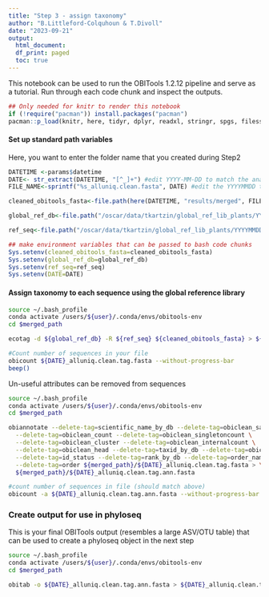```yaml
---
title: "Step 3 - assign taxonomy"
author: "B.Littleford-Colquhoun & T.Divoll"
date: "2023-09-21"
output: 
  html_document:
  df_print: paged
  toc: true
---
```

This notebook can be used to run the OBITools 1.2.12 pipeline and serve as a tutorial. Run through each code chunk and inspect the outputs.

```r
## Only needed for knitr to render this notebook
if (!require("pacman")) install.packages("pacman")
pacman::p_load(knitr, here, tidyr, dplyr, readxl, stringr, spgs, filesstrings, beepr)
```

#### Set up standard path variables
Here, you want to enter the folder name that you created during Step2

```r
DATETIME <-params$datetime
DATE<- str_extract(DATETIME, "[^_]+") #edit YYYY-MM-DD to match the analysis folder name that was created when running step2
FILE_NAME<-sprintf("%s_alluniq.clean.fasta", DATE) #edit the YYYYMMDD to match the date of the file you created at the end of step2 in the "merged_path" directory.

cleaned_obitools_fasta<-file.path(here(DATETIME, "results/merged", FILE_NAME)) #should not need to edit this code as it pulls the date and file name you set in the previous 2 lines of code

global_ref_db<-file.path("/oscar/data/tkartzin/global_ref_lib_plants/YYYYMMDD/embl_r143") #-d in ecotag; ecoPCR taxonomy Database name. Need to edit YYYYMMDD and name of taxonomy database to match that of the most recent global reference library you want to use.

ref_seq<-file.path("/oscar/data/tkartzin/global_ref_lib_plants/YYYYMMDD/db_P6_r143.fasta") #-R in ecotag; fasta file containing the reference sequences. Need to edit YYYYMMDD and name of fasta file to match that of the most recent global reference library you want to use. 
```

```r
## make environment variables that can be passed to bash code chunks
Sys.setenv(cleaned_obitools_fasta=cleaned_obitools_fasta)
Sys.setenv(global_ref_db=global_ref_db)
Sys.setenv(ref_seq=ref_seq)
Sys.setenv(DATE=DATE)
```

#### Assign taxonomy to each sequence using the global reference library
```bash
source ~/.bash_profile
conda activate /users/${user}/.conda/envs/obitools-env
cd $merged_path

ecotag -d ${global_ref_db} -R ${ref_seq} ${cleaned_obitools_fasta} > ${DATE}_alluniq.clean.tag.fasta

#Count number of sequences in your file
obicount ${DATE}_alluniq.clean.tag.fasta --without-progress-bar
beep()
```

Un-useful attributes can be removed from sequences
```bash
source ~/.bash_profile
conda activate /users/${user}/.conda/envs/obitools-env
cd $merged_path

obiannotate --delete-tag=scientific_name_by_db --delete-tag=obiclean_samplecount \
  --delete-tag=obiclean_count --delete-tag=obiclean_singletoncount \
  --delete-tag=obiclean_cluster --delete-tag=obiclean_internalcount \
  --delete-tag=obiclean_head --delete-tag=taxid_by_db --delete-tag=obiclean_headcount \
  --delete-tag=id_status --delete-tag=rank_by_db --delete-tag=order_name \
  --delete-tag=order ${merged_path}/${DATE}_alluniq.clean.tag.fasta > \
  ${merged_path}/${DATE}_alluniq.clean.tag.ann.fasta

#count number of sequences in file (should match above)
obicount -a ${DATE}_alluniq.clean.tag.ann.fasta --without-progress-bar
```

### Create output for use in phyloseq
This is your final OBITools output (resembles a large ASV/OTU table) that can be used to create a phyloseq object in the next step
```bash
source ~/.bash_profile
conda activate /users/${user}/.conda/envs/obitools-env
cd $merged_path

obitab -o ${DATE}_alluniq.clean.tag.ann.fasta > ${DATE}_alluniq.clean.tag.ann.tab
```
